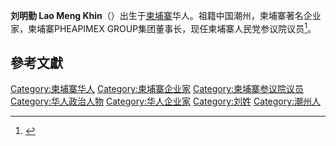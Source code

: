 {{Infobox Politician
| name          = 刘明勤 
| office        = [[柬埔寨参议院|柬埔寨参议院]]議員
| nationality   = [[柬埔寨华人|柬埔寨华人]]
| party         = [[柬埔寨人民党|柬埔寨人民党]]
}}
{{Contains Khmer text}}
'''刘明勤 Lao Meng Khin'''（{{Lang-km|ឡាវ ម៉េងឃីន}}）出生于[[柬埔寨|柬埔寨]]华人。祖籍中国潮州，柬埔寨著名企业家，柬埔寨PHEAPIMEX GROUP集团董事长，现任柬埔寨人民党参议院议员<ref name=wwp2018>{{Cite web |url=http://paper.wenweipo.com/2018/09/15/AY1809150005.htm |title=潮州商會訪柬埔寨 交流「帶路」機遇 |date=2018-09-15 |access-date=2019-02-11 |archive-url=https://web.archive.org/web/20190212012035/http://paper.wenweipo.com/2018/09/15/AY1809150005.htm |archive-date=2019-02-12 |dead-url=no }}</ref>。
==參考文獻==
{{Reflist}}
[[Category:柬埔寨华人|Category:柬埔寨华人]]
[[Category:柬埔寨企业家|Category:柬埔寨企业家]]
[[Category:柬埔寨参议院议员|Category:柬埔寨参议院议员]]
[[Category:华人政治人物|Category:华人政治人物]]
[[Category:华人企业家|Category:华人企业家]]
[[Category:刘姓|Category:刘姓]]
[[Category:潮州人|Category:潮州人]]

{{亚洲政治人物小作品}}
{{柬埔寨人物小作品}}
{{Businessman-stub}}